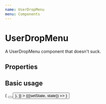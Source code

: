 ```yaml
---
name: UserDropMenu
menu: Components
---
```



# UserDropMenu

A UserDropMenu component that doesn't suck.

## Properties

<Props of={UserDropMenu} />

## Basic usage

<Playground>
  <Grommet>
    <Component
      initialState={{
        renderItems: () => (
          <Box gap="xsmall" pad="small">
            <Button label="Action Button 1" />
            <Button label="Action Button 2" />
          </Box>
        ),
      }}
    >
      {({setState, state}) => <UserDropMenu renderItems={state.renderItems} />}
    </Component>
  </Grommet>
</Playground>
